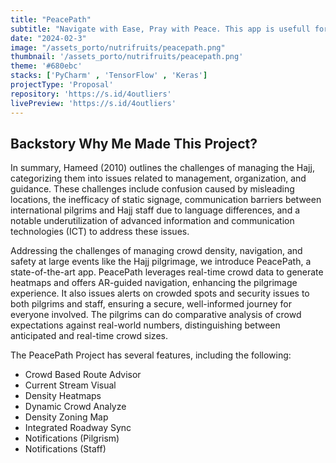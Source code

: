```yaml
---
title: "PeacePath"
subtitle: "Navigate with Ease, Pray with Peace. This app is usefull for Pilgrism for navigate the umrah and hajj experience"
date: "2024-02-3"
image: "/assets_porto/nutrifruits/peacepath.png"
thumbnail: '/assets_porto/nutrifruits/peacepath.png'
theme: '#680ebc'
stacks: ['PyCharm' , 'TensorFlow' , 'Keras']
projectType: 'Proposal'
repository: 'https://s.id/4outliers'
livePreview: 'https://s.id/4outliers'
---
```


## Backstory Why Me Made This Project?

In summary, Hameed (2010) outlines the challenges of managing the Hajj, categorizing them into issues related to management, organization, and guidance. These challenges include confusion caused by misleading locations, the inefficacy of static signage, communication barriers between international pilgrims and Hajj staff due to language differences, and a notable underutilization of advanced information and communication technologies (ICT) to address these issues.

Addressing the challenges of managing crowd density, navigation, and safety at large events like the Hajj pilgrimage, we introduce PeacePath, a state-of-the-art app. PeacePath leverages real-time crowd data to generate heatmaps and offers AR-guided navigation, enhancing the pilgrimage experience. It also issues alerts on crowded spots and security issues to both pilgrims and staff, ensuring a secure, well-informed journey for everyone involved. The pilgrims can do comparative analysis of crowd expectations against real-world numbers, distinguishing between anticipated and real-time crowd sizes.

The PeacePath Project has several features, including the following:
  - Crowd Based Route Advisor
  - Current Stream Visual
  - Density Heatmaps
  - Dynamic Crowd Analyze
  - Density Zoning Map
  - Integrated Roadway Sync
  - Notifications (Pilgrism)
  - Notifications (Staff)

